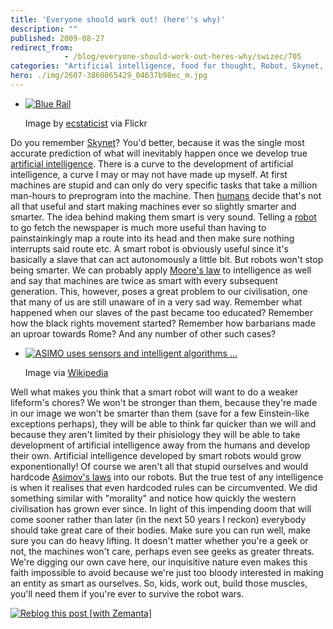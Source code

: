```yaml
---
title: 'Everyone should work out! (here''s why)'
description: ""
published: 2009-08-27
redirect_from: 
            - /blog/everyone-should-work-out-heres-why/swizec/705
categories: "Artificial intelligence, food for thought, Robot, Skynet, Uncategorized"
hero: ./img/2607-3860865429_04637b98ec_m.jpg
---
```

- [![Blue Rail](./img/2607-3860865429_04637b98ec_m.jpg "Blue Rail")](http://www.flickr.com/photos/41864721@N00/3860865429/)

  Image by [ecstaticist](http://www.flickr.com/photos/41864721@N00/3860865429/) via Flickr

Do you remember [Skynet](http://en.wikipedia.org/wiki/Skynet_%28Terminator%29 "Skynet (Terminator)")? You&#x27;d better, because it was the single most accurate prediction of what will inevitably happen once we develop true [artificial intelligence](http://en.wikipedia.org/wiki/Artificial_intelligence "Artificial intelligence"). There is a curve to the development of artificial intelligence, a curve I may or may not have made up myself. At first machines are stupid and can only do very specific tasks that take a million man-hours to preprogram into the machine. Then [humans](http://en.wikipedia.org/wiki/Human "Human") decide that&#x27;s not all that useful and start making machines ever so slightly smarter and smarter. The idea behind making them smart is very sound. Telling a [robot](http://en.wikipedia.org/wiki/Robot "Robot") to go fetch the newspaper is much more useful than having to painstainkingly map a route into its head and then make sure nothing interrupts said route etc. A smart robot is obviously useful since it&#x27;s basically a slave that can act autonomously a little bit. But robots won&#x27;t stop being smarter. We can probably apply [Moore&#x27;s law](http://en.wikipedia.org/wiki/Moore%27s_law "Moore&#x27;s law") to intelligence as well and say that machines are twice as smart with every subsequent generation. This, however, poses a great problem to our civilisation, one that many of us are still unaware of in a very sad way. Remember what happened when our slaves of the past became too educated? Remember how the black rights movement started? Remember how barbarians made an uproar towards Rome? And any number of other such cases?

- [![ASIMO uses sensors and intelligent algorithms ...](http://upload.wikimedia.org/wikipedia/commons/thumb/d/d1/Honda_ASIMO_Walking_Stairs.JPG/300px-Honda_ASIMO_Walking_Stairs.JPG "ASIMO uses sensors and intelligent algorithms ...")](http://commons.wikipedia.org/wiki/Image:Honda_ASIMO_Walking_Stairs.JPG)

  Image via [Wikipedia](http://commons.wikipedia.org/wiki/Image:Honda_ASIMO_Walking_Stairs.JPG)

Well what makes you think that a smart robot will want to do a weaker lifeform&#x27;s chores? We won&#x27;t be stronger than them, because they&#x27;re made in our image we won&#x27;t be smarter than them (save for a few Einstein-like exceptions perhaps), they will be able to think far quicker than we will and because they aren&#x27;t limited by their phisiology they will be able to take development of artificial intelligence away from the humans and develop their own. Artificial intelligence developed by smart robots would grow exponentionally! Of course we aren&#x27;t all that stupid ourselves and would hardcode [Asimov&#x27;s laws](http://en.wikipedia.org/wiki/Three_Laws_of_Robotics "Three Laws of Robotics") into our robots. But the true test of any intelligence is when it realises that even hardcoded rules can be circumvented. We did something similar with &quot;morality&quot; and notice how quickly the western civilisation has grown ever since. In light of this impending doom that will come sooner rather than later (in the next 50 years I reckon) everybody should take great care of their bodies. Make sure you can run well, make sure you can do heavy lifting. It doesn&#x27;t matter whether you&#x27;re a geek or not, the machines won&#x27;t care, perhaps even see geeks as greater threats. We&#x27;re digging our own cave here, our inquisitive nature even makes this faith impossible to avoid because we&#x27;re just too bloody interested in making an entity as smart as ourselves. So, kids, work out, build those muscles, you&#x27;ll need them if you&#x27;re ever to survive the robot wars.

[![Reblog this post \[with Zemanta\]](http://img.zemanta.com/reblog_e.png?x-id=e5358466-69c5-45b5-94be-b364a29b67e6)](http://reblog.zemanta.com/zemified/e5358466-69c5-45b5-94be-b364a29b67e6/ "Reblog this post \[with Zemanta]")